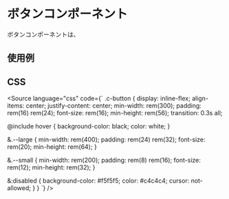 
<Meta of={Stories} />

# ボタンコンポーネント
ボタンコンポーネントは、

## 使用例

<Canvas of={Stories.base} />

## CSS
<Source
  language="css"
  code={`
.c-button {
  display: inline-flex;
  align-items: center;
  justify-content: center;
  min-width: rem(300);
  padding: rem(16) rem(24);
  font-size: rem(16);
  min-height: rem(56);
  transition: 0.3s all;

  @include hover {
    background-color: black;
    color: white;
  }

  &.--large {
    min-width: rem(400);
    padding: rem(24) rem(32);
    font-size: rem(20);
    min-height: rem(64);
  }

  &.--small {
    min-width: rem(200);
    padding: rem(8) rem(16);
    font-size: rem(12);
    min-height: rem(32);
  }

  &:disabled {
    background-color: #f5f5f5;
    color: #c4c4c4;
    cursor: not-allowed;
  }
}
  `}
/>





